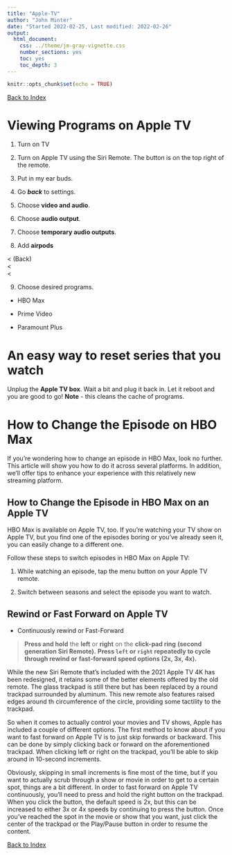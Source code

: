 ```yaml
---
title: "Apple-TV"
author: "John Minter"
date: "Started 2022-02-25, Last modified: 2022-02-26"
output:
  html_document:
    css: ../theme/jm-gray-vignette.css
    number_sections: yes
    toc: yes
    toc_depth: 3
---
```


```r
knitr::opts_chunk$set(echo = TRUE)
```
\fontsize{18}{19.2}
\fontseries{r}
\selectfont


[Back to Index](../README.html)

# Viewing Programs on Apple TV

1. Turn on TV

2. Turn on Apple TV using the Siri Remote. The button is on the top right
   of the remote.
   
3. Put in my ear buds.

4. Go **_back_** to settings.

5. Choose **video and audio**.

6. Choose **audio output**.

7. Choose **temporary audio outputs**.

8. Add **airpods**

< (Back)    
<     
<      

9. Choose desired programs.

- HBO Max

- Prime Video

- Paramount Plus


# An easy way to reset series that you watch

Unplug the **Apple TV box**. Wait a bit and plug it back in.
Let it reboot and you are good to go! **Note** - this cleans
the cache of programs.

# How to Change the Episode on HBO Max

If you’re wondering how to change an episode in HBO Max, look no further. This
article will show you how to do it across several platforms. In addition, we’ll
offer tips to enhance your experience with this relatively new streaming
platform.


## How to Change the Episode in HBO Max on an Apple TV

HBO Max is available on Apple TV, too. If you’re watching your TV show on Apple
TV, but you find one of the episodes boring or you’ve already seen it, you can
easily change to a different one.

Follow these steps to switch episodes in HBO Max on Apple TV:

1. While watching an episode, tap the menu button on your Apple TV remote.

2. Switch between seasons and select the episode you want to watch.


## Rewind or Fast Forward on Apple TV

- Continuously rewind or Fast-Forward

> **Press and hold** the **left**  or **right** on the **click-pad ring**
> **(second generation Siri Remote).**
> **Press `left` or `right` repeatedly to cycle through rewind or**
> **fast-forward speed options (2x, 3x, 4x).** 


While the new Siri Remote that’s included with the 2021 Apple TV 4K has been
redesigned, it retains some of the better elements offered by the old remote.
The glass trackpad is still there but has been replaced by a round trackpad
surrounded by aluminum. This new remote also features raised edges around th
circumference of the circle, providing some tactility to the trackpad.

So when it comes to actually control your movies and TV shows, Apple has
included a couple of different options. The first method to know about if you
want to fast forward on Apple TV is to just skip forwards or backward. This can
be done by simply clicking back or forward on the aforementioned trackpad. When
clicking left or right on the trackpad, you’ll be able to skip around in
10-second increments.

Obviously, skipping in small increments is fine most of the time, but if you
want to actually scrub through a show or movie in order to get to a certain spot,
things are a bit different. In order to fast forward on Apple TV continuously,
you’ll need to press and hold the right button on the trackpad. When you click
the button, the default speed is 2x, but this can be increased to either 3x or
4x speeds by continuing to press the button. Once you’ve reached the spot in the
movie or show that you want, just click the center of the trackpad or the
Play/Pause button in order to resume the content.

[Back to Index](../README.html)

